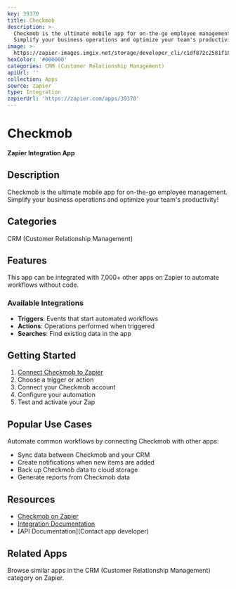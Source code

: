 ```yaml
---
key: 39370
title: Checkmob
description: >-
  Checkmob is the ultimate mobile app for on-the-go employee management.
  Simplify your business operations and optimize your team's productivity!
image: >-
  https://zapier-images.imgix.net/storage/developer_cli/c1df872c2581f18dc198d414192c9966.png?auto=format%2Ccompress&ixlib=python-3.0.0&q=50
hexColor: '#000000'
categories: CRM (Customer Relationship Management)
apiUrl: ''
collection: Apps
source: zapier
type: Integration
zapierUrl: 'https://zapier.com/apps/39370'
---
```

# Checkmob

**Zapier Integration App**

## Description

Checkmob is the ultimate mobile app for on-the-go employee management. Simplify your business operations and optimize your team's productivity!

## Categories

CRM (Customer Relationship Management)

## Features

This app can be integrated with 7,000+ other apps on Zapier to automate workflows without code.

### Available Integrations

- **Triggers**: Events that start automated workflows
- **Actions**: Operations performed when triggered
- **Searches**: Find existing data in the app

## Getting Started

1. [Connect Checkmob to Zapier](https://zapier.com/apps/39370)
2. Choose a trigger or action
3. Connect your Checkmob account
4. Configure your automation
5. Test and activate your Zap

## Popular Use Cases

Automate common workflows by connecting Checkmob with other apps:

- Sync data between Checkmob and your CRM
- Create notifications when new items are added
- Back up Checkmob data to cloud storage
- Generate reports from Checkmob data

## Resources

- [Checkmob on Zapier](https://zapier.com/apps/39370)
- [Integration Documentation](https://zapier.com/apps/39370/integrations)
- [API Documentation](Contact app developer)

## Related Apps

Browse similar apps in the CRM (Customer Relationship Management) category on Zapier.
